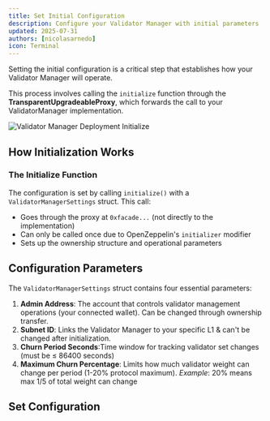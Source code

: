 ```yaml
---
title: Set Initial Configuration
description: Configure your Validator Manager with initial parameters
updated: 2025-07-31
authors: [nicolasarnedo]
icon: Terminal
---
```


Setting the initial configuration is a critical step that establishes how your Validator Manager will operate. 

This process involves calling the `initialize` function through the **TransparentUpgradeableProxy**, which forwards the call to your ValidatorManager implementation.

![Validator Manager Deployment Initialize](/common-images/permissioned-l1s/VMCDeploy5.png)

## How Initialization Works

### The Initialize Function

The configuration is set by calling `initialize()` with a `ValidatorManagerSettings` struct. This call:
- Goes through the proxy at `0xfacade...` (not directly to the implementation)
- Can only be called once due to OpenZeppelin's `initializer` modifier
- Sets up the ownership structure and operational parameters

## Configuration Parameters

The `ValidatorManagerSettings` struct contains four essential parameters:

1. **Admin Address**: The account that controls validator management operations (your connected wallet). Can be changed through ownership transfer.
2. **Subnet ID**: Links the Validator Manager to your specific L1 & can't be changed after initialization.
3. **Churn Period Seconds**:Time window for tracking validator set changes (must be ≤ 86400 seconds)
4. **Maximum Churn Percentage**: Limits how much validator weight can change per period (1-20% protocol maximum). 
*Example*: 20% means max 1/5 of total weight can change

## Set Configuration

<ToolboxMdxWrapper walletMode="l1">
    <Initialize />
</ToolboxMdxWrapper>
